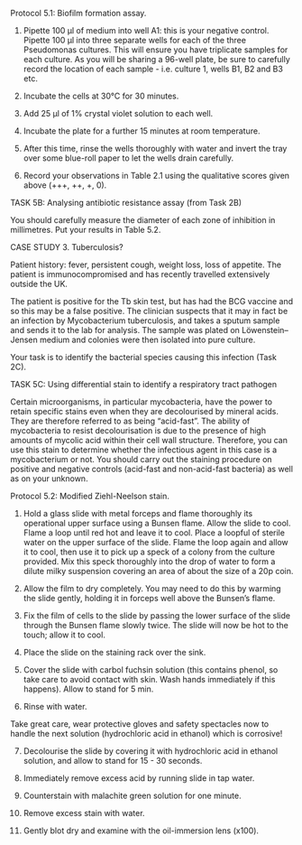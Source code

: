 Protocol 5.1: Biofilm formation assay.

1.	Pipette 100 µl of medium into well A1: this is your negative control. Pipette 100 µl into three separate wells for each of the three Pseudomonas cultures. This will ensure you have triplicate samples for each culture. As you will be sharing a 96-well plate, be sure to carefully record the location of each sample - i.e. culture 1, wells B1, B2 and B3 etc.

2.	Incubate the cells at 30°C for 30 minutes.

3.	Add 25 µl of 1% crystal violet solution to each well.

4.	Incubate the plate for a further 15 minutes at room temperature.

5.	After this time, rinse the wells thoroughly with water and invert the tray over some blue-roll paper to let the wells drain carefully.

6.	Record your observations in Table 2.1 using the qualitative scores given above (+++, ++, +, 0).


TASK 5B:	Analysing antibiotic resistance assay (from Task 2B)

You should carefully measure the diameter of each zone of inhibition in millimetres. Put your results in Table 5.2.


CASE STUDY 3. Tuberculosis?

Patient history: fever, persistent cough, weight loss, loss of appetite. The patient is immunocompromised and has recently travelled extensively outside the UK.

The patient is positive for the Tb skin test, but has had the BCG vaccine and so this may be a false positive. The clinician suspects that it may in fact be an infection by Mycobacterium tuberculosis, and takes a sputum sample and sends it to the lab for analysis. The sample was plated on Löwenstein–Jensen medium and colonies were then isolated into pure culture.

Your task is to identify the bacterial species causing this infection (Task 2C).

TASK 5C:	Using differential stain to identify a respiratory tract pathogen

Certain microorganisms, in particular mycobacteria, have the power to retain specific stains even when they are decolourised by mineral acids. They are therefore referred to as being “acid-fast”. The ability of mycobacteria to resist decolourisation is due to the presence of high amounts of mycolic acid within their cell wall structure. Therefore, you can use this stain to determine whether the infectious agent in this case is a mycobacterium or not. You should carry out the staining procedure on positive and negative controls (acid-fast and non-acid-fast bacteria) as well as on your unknown.

Protocol 5.2: Modified Ziehl-Neelson stain.

1.	Hold a glass slide with metal forceps and flame thoroughly its operational upper surface using a Bunsen flame. Allow the slide to cool. Flame a loop until red hot and leave it to cool. Place a loopful of sterile water on the upper surface of the slide. Flame the loop again and allow it to cool, then use it to pick up a speck of a colony from the culture provided. Mix this speck thoroughly into the drop of water to form a dilute milky suspension covering an area of about the size of a 20p coin.

2.	Allow the film to dry completely. You may need to do this by warming the slide gently, holding it in forceps well above the Bunsen’s flame.

3.	Fix the film of cells to the slide by passing the lower surface of the slide through the Bunsen flame slowly twice. The slide will now be hot to the touch; allow it to cool.

4.	Place the slide on the staining rack over the sink.

5.	Cover the slide with carbol fuchsin solution (this contains phenol, so take care to avoid contact with skin. Wash hands immediately if this happens). Allow to stand for 5 min.

6.	Rinse with water.

Take great care, wear protective gloves and safety spectacles now to handle the next solution (hydrochloric acid in ethanol) which is corrosive!

7.	Decolourise the slide by covering it with hydrochloric acid in ethanol solution, and allow to stand for 15 - 30 seconds.

8.	Immediately remove excess acid by running slide in tap water.

9.	Counterstain with malachite green solution for one minute.

10.	Remove excess stain with water.

11.	Gently blot dry and examine with the oil-immersion lens (x100).



